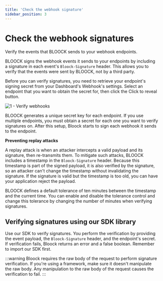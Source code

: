 ```yaml
---
title: 'Check the webhook signature'
sidebar_position: 3
---
```



# Check the webhook signatures

Verify the events that BLOOCK sends to your webhook endpoints.

BLOOCK signs the webhook events it sends to your endpoints by including a signature in each event's `Bloock-Signature` header. This allows you to verify that the events were sent by BLOOCK, not by a third party.

Before you can verify signatures, you need to retrieve your endpoint's signing secret from your Dashboard's Webhook's settings. Select an endpoint that you want to obtain the secret for, then click the Click to reveal button.

![1 - Verify webhooks](/static/docs/guides/webhooks/verify/1-verify.png)

BLOOCK generates a unique secret key for each endpoint. If you use multiple endpoints, you must obtain a secret for each one you want to verify signatures on. After this setup, Bloock starts to sign each webhook it sends to the endpoint.

**Preventing replay attacks**

A replay attack is when an attacker intercepts a valid payload and its signature, then re-transmits them. To mitigate such attacks, BLOOCK includes a timestamp in the `Bloock-Signature` header. Because this timestamp is part of the signed payload, it is also verified by the signature, so an attacker can't change the timestamp without invalidating the signature. If the signature is valid but the timestamp is too old, you can have your application reject the payload.

BLOOCK defines a default tolerance of ten minutes between the timestamp and the current time. You can enable and disable the tolerance control and change this tolerance by changing the number of minutes when verifying signatures.

## Verifying signatures using our SDK library

Use our SDK to verify signatures. You perform the verification by providing the event payload, the `Bloock-Signature` header, and the endpoint's secret. If verification fails, Bloock returns an error and a false boolean. Remember to import our SDK first.

:::warning
Bloock requires the raw body of the request to perform signature verification. If you're using a framework, make sure it doesn't manipulate the raw body. Any manipulation to the raw body of the request causes the verification to fail.
:::


<SdkCodeBlock ts={VerifyWebhookJs} py={VerifyWebhookPy} go={VerifyWebhookGo} />
